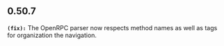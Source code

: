 ## 0.50.7
**`(fix):`** The OpenRPC parser now respects method names as well as tags for 
organization the navigation.


